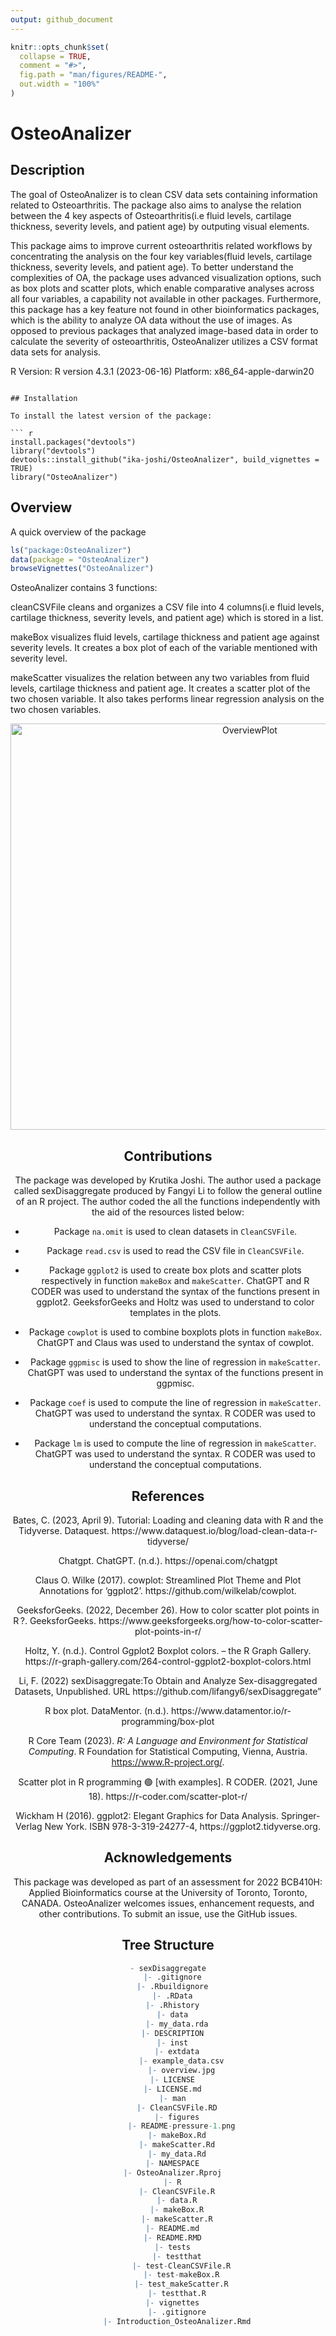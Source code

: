 ```yaml
---
output: github_document
---
```


<!-- README.md is generated from README.Rmd. Please edit that file -->

```r
knitr::opts_chunk$set(
  collapse = TRUE,
  comment = "#>",
  fig.path = "man/figures/README-",
  out.width = "100%"
)
```

# OsteoAnalizer

<!-- badges: start -->
<!-- badges: end -->

## Description
The goal of OsteoAnalizer is to clean CSV data sets containing information 
related to Osteoarthritis. The package also aims to analyse 
the relation between the 4 key aspects of Osteoarthritis(i.e fluid levels, 
cartilage thickness, severity levels, and patient age) by outputing visual elements. 

This package aims to improve current osteoarthritis related workflows by concentrating the analysis on the four key variables(fluid levels, cartilage thickness, severity levels, and patient age). To better understand the complexities of OA, the package uses advanced visualization options, such as box plots and scatter plots, which enable comparative analyses across all four variables, a capability not available in other packages. Furthermore, this package has a key feature not found in other bioinformatics packages, which is the ability to analyze OA data without the use of images. As opposed to previous packages that analyzed image-based data in order to calculate the severity of osteoarthritis, OsteoAnalizer utilizes a CSV format data sets for analysis. 

R Version: R version 4.3.1 (2023-06-16)
Platform: x86_64-apple-darwin20 


```

## Installation

To install the latest version of the package:

``` r
install.packages("devtools")
library("devtools")
devtools::install_github("ika-joshi/OsteoAnalizer", build_vignettes = TRUE)
library("OsteoAnalizer")
```

## Overview
A quick overview of the package

``` r
ls("package:OsteoAnalizer")
data(package = "OsteoAnalizer") 
browseVignettes("OsteoAnalizer")
```
OsteoAnalizer contains 3 functions:

cleanCSVFile cleans and organizes a CSV file into 4 columns(i.e fluid levels, 
cartilage thickness, severity levels, and patient age) which is stored in a list.

makeBox visualizes fluid levels, cartilage thickness and patient age against severity levels. It creates a box plot of each of the variable mentioned with severity level. 

makeScatter visualizes the relation between any two variables from fluid levels, cartilage thickness and patient age. It creates a scatter plot of the two chosen variable. It also takes performs linear regression analysis on the two chosen variables. 

<div style="text-align:center"><img src="inst/extdata/Overview.jpg" alt="OverviewPlot" width="750" height="650"/>

## Contributions
The package was developed by Krutika Joshi. The author used a package called 
sexDisaggregate produced by Fangyi Li to follow the general outline of an R project. 
The author coded the all the functions independently with the aid of the resources listed below:

* Package `na.omit` is used to clean datasets in `CleanCSVFile`. 

* Package `read.csv` is used to read the CSV file in `CleanCSVFile`.

* Package `ggplot2` is used to create box plots and scatter plots respectively 
in function `makeBox` and `makeScatter`. ChatGPT and R CODER was used to 
understand the syntax of the functions present in ggplot2. GeeksforGeeks and 
Holtz was used to understand to color templates in the plots. 

* Package `cowplot` is used to combine boxplots plots in function `makeBox`.
ChatGPT and Claus was used to understand the syntax of cowplot.

* Package `ggpmisc` is used to show the line of regression in `makeScatter`.
ChatGPT was used to understand the syntax of the functions present in ggpmisc.

* Package `coef` is used to compute the line of regression in `makeScatter`. 
ChatGPT was used to understand the syntax. R CODER was used to understand 
the conceptual computations.

* Package `lm` is used to compute the line of regression in `makeScatter`.
ChatGPT was used to understand the syntax. R CODER was used to 
understand the conceptual computations.

## References 

Bates, C. (2023, April 9). Tutorial: Loading and cleaning data with R and
the Tidyverse. Dataquest.
https://www.dataquest.io/blog/load-clean-data-r-tidyverse/

Chatgpt. ChatGPT. (n.d.). https://openai.com/chatgpt

Claus O. Wilke (2017). cowplot: Streamlined Plot Theme and Plot Annotations 
for 'ggplot2'. https://github.com/wilkelab/cowplot.

GeeksforGeeks. (2022, December 26). How to color scatter plot points in
R ?. GeeksforGeeks.
https://www.geeksforgeeks.org/how-to-color-scatter-plot-points-in-r/

Holtz, Y. (n.d.). Control Ggplot2 Boxplot colors. – the R Graph Gallery.
https://r-graph-gallery.com/264-control-ggplot2-boxplot-colors.html

Li, F. (2022) sexDisaggregate:To Obtain and Analyze Sex-disaggregated Datasets,
Unpublished. URL https://github.com/lifangy6/sexDisaggregate"

R box plot. DataMentor. (n.d.). https://www.datamentor.io/r-programming/box-plot

R Core Team (2023). _R: A Language and Environment for Statistical Computing_. 
R Foundation for Statistical Computing, Vienna, Austria. <https://www.R-project.org/>.

Scatter plot in R programming 🟢 [with examples].
R CODER. (2021, June 18). https://r-coder.com/scatter-plot-r/

Wickham H (2016). ggplot2: Elegant Graphics for Data Analysis. 
Springer-Verlag New York. ISBN 978-3-319-24277-4, https://ggplot2.tidyverse.org.

## Acknowledgements
This package was developed as part of an assessment for 2022
BCB410H: Applied Bioinformatics course at the University of
Toronto, Toronto, CANADA. OsteoAnalizer welcomes issues,
enhancement requests, and other contributions. To submit an issue,
use the GitHub issues.

## Tree Structure
``` r
- sexDisaggregate
  |- .gitignore
  |- .Rbuildignore
  |- .RData
  |- .Rhistory
  |- data
    |- my_data.rda
  |- DESCRIPTION
  |- inst
    |- extdata
      |- example_data.csv
      |- overview.jpg
  |- LICENSE
  |- LICENSE.md
  |- man
    |- CleanCSVFile.RD
    |- figures
      |- README-pressure-1.png
    |- makeBox.Rd
    |- makeScatter.Rd
    |- my_data.Rd
  |- NAMESPACE
  |- OsteoAnalizer.Rproj
  |- R
    |- CleanCSVFile.R
    |- data.R
    |- makeBox.R
    |- makeScatter.R
  |- README.md
  |- README.RMD
  |- tests
    |- testthat
      |- test-CleanCSVFile.R
      |- test-makeBox.R
      |- test_makeScatter.R
    |- testthat.R
  |- vignettes
    |- .gitignore
    |- Introduction_OsteoAnalizer.Rmd
```
